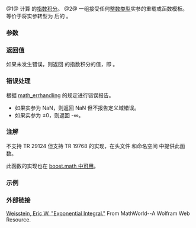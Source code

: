 {{cpp/title|expint|expintf|expintl}}
{{cpp/experimental/special_math/navbar}}
{{dcl begin}}
{{dcl|num=1|
double      expint( double arg );
double      expint( float arg );
double      expint( long double arg );
float       expintf( float arg );
long double expintl( long double arg );
}}
{{dcl|num=2|
double      expint( IntegralType arg );
}}
{{dcl end}}

@1@ 计算 {{c|arg}} 的[[enwiki:Exponential integral|指数积分]]。
@2@ 一组接受任何[[cpp/types/is_integral|整数类型]]实参的重载或函数模板。等价于将实参转型为 {{c|double}} 后的 {{v|1}}。

{{cpp/experimental/special_math/macro_note|expint}}

===参数===
{{par begin}}
{{par|arg|浮点或[[cpp/types/is_integral|整数类型]]的值}}
{{par end}}

===返回值===
如果未发生错误，则返回 {{c|arg}} 的指数积分的值，即 {{math|-{{minteg|-arg|∞|{{mfrac|{{mexp|-t}}|t}}d''t''}}}}。

===错误处理===
根据 [[cpp/numeric/math/math_errhandling|math_errhandling]] 的规定进行错误报告。
* 如果实参为 NaN，则返回 NaN 但不报告定义域错误。
* 如果实参为 ±0，则返回 -∞。

===注解===
不支持 TR 29124 但支持 TR 19768 的实现，在头文件 {{tt|tr1/cmath}} 和命名空间 {{tt|std::tr1}} 中提供此函数。

此函数的实现也在 [https://www.boost.org/doc/libs/release/libs/math/doc/html/math_toolkit/expint/expint_i.html boost.math 中可用]。

===示例===
{{example
|(以 gcc 6.0 运行)
|code=
#define __STDCPP_WANT_MATH_SPEC_FUNCS__ 1
#include &lt;cmath&gt;
#include &lt;iostream&gt;

int main()
{
    std::cout &lt;&lt; "Ei(0) = " &lt;&lt; std::expint(0) &lt;&lt; '\n'
              &lt;&lt; "Ei(1) = " &lt;&lt; std::expint(1) &lt;&lt; '\n'
              &lt;&lt; "Gompetz constant = " &lt;&lt; -std::exp(1) * std::expint(-1) &lt;&lt; '\n';
}
|output=
Ei(0) = -inf
Ei(1) = 1.89512
Gompetz constant = 0.596347
}}

===外部链接===
[https://mathworld.wolfram.com/ExponentialIntegral.html Weisstein, Eric W. "Exponential Integral."] From MathWorld--A Wolfram Web Resource.

{{langlinks|de|es|fr|it|ja|pt|ru|zh}}